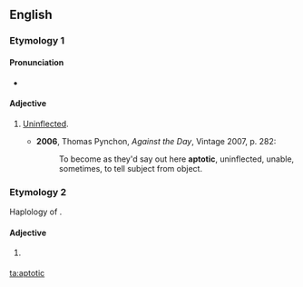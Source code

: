 ==English==

===Etymology 1===
{{suffix|aptote|ic}}

====Pronunciation====
* {{IPA|/æpˈtɒtɪk/}}

====Adjective====
{{en-adj}}

# {{context|grammar|linguistics|obsolete|lang=en}} [[uninflected|Uninflected]].
#* '''2006''', Thomas Pynchon, ''Against the Day'', Vintage 2007, p. 282:
#*: To become as they'd say out here '''aptotic''', uninflected, unable, sometimes, to tell subject from object.

===Etymology 2===
Haplology of {{term|apoptotic}}.

====Adjective====
{{en-adj}}
# {{context|biology|rare|lang=en}} {{spelling of|incorrect|apoptotic}}

[[ta:aptotic]]